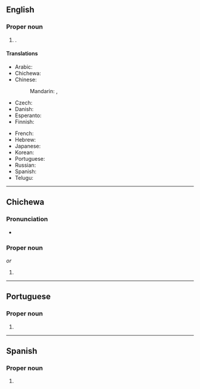 {{also|Lúsàkǎ}}
==English==
{{wikipedia}}

===Proper noun===
{{en-proper noun}}

# {{place|en|capital city|c/Zambia}}.

====Translations====
{{trans-top|capital of Zambia}}
* Arabic: {{t|ar|لُوسَاكَا|f|tr=lusakā}}
* Chichewa: {{t|ny|Lusaka}}
* Chinese:
*: Mandarin: {{t+|cmn|盧薩卡|sc=Hani}}, {{t+|cmn|卢萨卡|tr=Lúsàkǎ|sc=Hani}}
* Czech: {{t+|cs|Lusaka|f}}
* Danish: {{t|da|Lusaka}}
* Esperanto: {{t+|eo|Lusako}}
* Finnish: {{t+|fi|Lusaka}}
{{trans-mid}}
* French: {{t+|fr|Lusaka}}
* Hebrew: {{t|he|לוסקה}}
* Japanese: {{t|ja|ルサカ|tr=Rusaka}}
* Korean: {{t|ko|^루사카}}
* Portuguese: {{t+|pt|Lusaka|f}}
* Russian: {{t|ru|Луса́ка|f}}
* Spanish: {{t+|es|Lusaka}}
* Telugu: {{t|te|లుసాకా}}
{{trans-bottom}}

----

==Chichewa==

===Pronunciation===
* {{ny-IPA|Lusaka|Lusáka}}

===Proper noun===
{{ny-proper noun|}} ''or'' {{ny-proper noun|Lusáka}}

# {{place|ny|city/capital city|c/Zambia|t1=Lusaka}}

----

==Portuguese==

===Proper noun===
{{pt-proper noun|f}}

# {{place|pt|capital city|c/Zambia|t1=Lusaka}}

----

==Spanish==
{{wikipedia|lang=es}}

===Proper noun===
{{es-proper noun}}

# {{place|es|capital|c/Zambia|t1=Lusaka}}